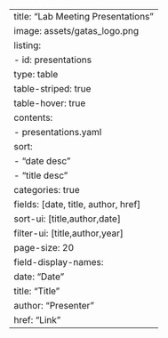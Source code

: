 ---
title: "Lab Meeting Presentations"
image: assets/gatas_logo.png
listing:
  - id: presentations
    type: table
    table-striped: true
    table-hover: true
    contents:
      - presentations.yaml
    sort: 
      - "date desc"
      - "title desc"
    categories: true
    fields: [date, title, author, href]
    sort-ui: [title,author,date]
    filter-ui: [title,author,year]
    page-size: 20
    field-display-names: 
      date: "Date"
      title: "Title"
      author: "Presenter"
      href: "Link"
---